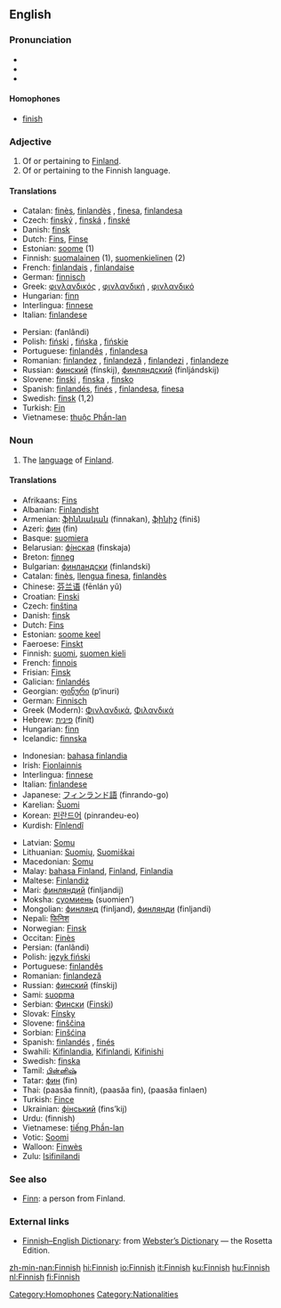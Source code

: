 {{interwiktionary|code=fi}}
==English==

===Pronunciation===
{{wikipedia}}
*{{AHD|fĭn'ĭsh}}
*{{IPA|/ˈfɪnɪʃ/}}
*{{SAMPA|/"fInIS/}}
{{rfap}}

====Homophones====
*[[finish]]

===Adjective===
{{en-adj|-}}

# Of or pertaining to [[Finland]].
# Of or pertaining to the Finnish language.

====Translations====
{{top}}
*Catalan: [[finès]], [[finlandès]] {{m}}, [[finesa]], [[finlandesa]] {{f}}
*Czech: [[finský]] {{m}}, [[finská]] {{f}}, [[finské]] {{n}}
*Danish: [[finsk]]
*Dutch: [[Fins]], [[Finse]]
*Estonian: [[soome]] (1)
*Finnish: [[suomalainen]] (1), [[suomenkielinen]] (2)
*French: [[finlandais]] {{m}}, [[finlandaise]] {{f}}
*German: [[finnisch]]
*Greek: [[φινλανδικός]] {{m}}, [[φινλανδική]] {{f}}, [[φινλανδικό]] {{n}}
*Hungarian: [[finn]]
*Interlingua: [[finnese]]
*Italian: [[finlandese]]
{{mid}}
*Persian: {{FAchar|[[فنلاندی]]}} (fanlândi)
*Polish: [[fiński]] {{m}}, [[fińska]] {{f}}, [[fińskie]] {{n}}
*Portuguese: [[finlandês]] {{m}}, [[finlandesa]] {{f}}
*Romanian: [[finlandez]] {{m}}, [[finlandeză]] {{f}}, [[finlandezi]] {{p}}, [[finlandeze]] {{f}} {{p}}
*Russian: [[финский]] (fínskij), [[финляндский]] (finljándskij)
*Slovene: [[finski]] {{m}}, [[finska]] {{f}}, [[finsko]] {{n}}
*Spanish: [[finlandés]], [[finés]] {{m}}, [[finlandesa]], [[finesa]] {{f}}
*Swedish: [[finsk]] (1,2)
*Turkish: [[Fin]]
*Vietnamese: [[thuộc Phần-lan]]
{{bottom}}

===Noun===
{{en-proper noun}}

# The [[language]] of [[Finland]].

====Translations====
{{top}}
*Afrikaans: [[Fins]]
*Albanian: [[Finlandisht]]
*Armenian: [[ֆիննական]] (finnakan), [[ֆինիշ]] (finiš)
*Azeri: [[фин]] (fin)
*Basque: [[suomiera]]
*Belarusian: [[фінская]] (finskaja)
*Breton: [[finneg]]
*Bulgarian: [[финландски]] (finlandski)
*Catalan: [[finès]], [[llengua finesa]], [[finlandès]]
*Chinese: [[芬兰语]] (fēnlán yǔ)
*Croatian: [[Finski]]
*Czech: [[finština]]
*Danish: [[finsk]] {{n}}
*Dutch: [[Fins]] {{n}}
*Estonian: [[soome keel]]
*Faeroese: [[Finskt]]
*Finnish: [[suomi]], [[suomen kieli]]
*French: [[finnois]] {{m}}
*Frisian: [[Finsk]]
*Galician: [[finlandés]]
*Georgian: [[ფინური]] (p‘inuri)
*German: [[Finnisch]] {{n}}
*Greek (Modern): [[Φινλανδικά]], [[Φιλανδικά]]
*Hebrew: [[פינית]] (finít)
*Hungarian: [[finn]]
*Icelandic: [[finnska]]
<!-- {{smn}}: [[suomakiela]] -- probably "Inari" or Northern Sami; no 639-2 code like this; Ethnologue's "SMN" is for Semendo from Indonesia. -->
*Indonesian: [[bahasa finlandia]]
*Irish: [[Fionlainnis]]
*Interlingua: [[finnese]]
*Italian: [[finlandese]]
*Japanese: [[フィンランド語]] (finrando-go)
*Karelian: [[Šuomi]]
*Korean: [[핀란드어]] (pinrandeu-eo)
*Kurdish: [[Fînlendî]]
{{mid}}
*Latvian: [[Somu]]
*Lithuanian: [[Suomių]], [[Suomiškai]]
*Macedonian: [[Somu]]
*Malay: [[bahasa Finland]], [[Finland]], [[Finlandia]]
*Maltese: [[Finlandiż]]
*Mari: [[финляндий]] (finljandij)
*Moksha: [[суомиень]] (suomien’)
*Mongolian: [[финлянд]] (finljand), [[финлянди]] (finljandi)
*Nepali: [[फिनिश]]
*Norwegian: [[Finsk]]
*Occitan: [[Finès]]
*Persian: {{FAchar|[[فنلاندی]]}} (fanlândi)
*Polish: [[język fiński]]
*Portuguese: [[finlandês]]
*Romanian: [[finlandeză]] {{f}}
*Russian: [[финский]] (fínskij)
*Sami: [[suopma]]
*Serbian: [[Фински]] ([[Finski]])
*Slovak: [[Fínsky]]
*Slovene: [[finščina]]
*Sorbian: [[Finšćina]]
*Spanish: [[finlandés]] {{m}}, [[finés]] {{m}}
*Swahili: [[Kifinlandia]], [[Kifinlandi]], [[Kifinishi]]
*Swedish: [[finska]] {{c}}
*Tamil: [[பின்னிஷ்]]
*Tatar: [[фин]] (fin)
*Thai: {{THchar|[[ภาษาฟินนิช]]}} (paasăa finnít), {{THchar|[[ภาษาฟิน]]}} (paasăa fin), {{THchar|[[ภาษาฟินแลนด์]]}} (paasăa finlaen)
*Turkish: [[Fince]]
*Ukrainian: [[фінський]] (fins’kij)
*Urdu: {{URchar|[[فننش|فنّنِش]]}} (finnish)
*Vietnamese: [[tiếng Phần-lan]]
*Votic: [[Soomi]]
*Walloon: [[Finwès]]
*Zulu: [[Isifinilandi]]
{{bottom}}

===See also===
* [[Finn]]: a person from Finland.

===External links===
*[http://www.websters-online-dictionary.org/definition/Finnish-english/ Finnish–English Dictionary]: from [http://www.websters-online-dictionary.org/ Webster’s Dictionary] — the Rosetta Edition.
{{ethnologue|code=fin}}

[[Category:Homophones]]
[[Category:Nationalities]]

[[zh-min-nan:Finnish]]
[[hi:Finnish]]
[[io:Finnish]]
[[it:Finnish]]
[[ku:Finnish]]
[[hu:Finnish]]
[[nl:Finnish]]
[[fi:Finnish]]